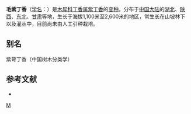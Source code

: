 {{Infraspeciesbox
| image = 
| image_caption = 
| status = 
| status_system = 
| genus = Syringa
| species = oblata
| varietas = giraldii
| authority = (Lemoine) Rehd.
}}
'''毛紫丁香'''（[[学名|学名]]：{{lang|la|''Syringa oblata'' var. ''giraldii''}}）是[[木犀科|木犀科]][[丁香属|丁香属]][[紫丁香|紫丁香]]的[[变种|变种]]。分布于[[中国大陆|中国大陆]]的[[湖北|湖北]]、[[陕西|陕西]]、[[中国东北地区|东北]]、[[甘肃|甘肃]]等地，生长于海拔1,100米至2,600米的地区，常生长在山坡林下以及灌丛中，目前尚未由人工引种栽培。

== 别名 ==
紫萼丁香（中国树木分类学）

== 参考文献 ==
<div class="references-small">
* {{cite web| url =http://www.bioinfo.cn/db05/KmzwSpecies.php?action=view&id=30381| title =毛紫丁香（变种）| work =《中国高等植物数据库全库》| publisher =中国科学院微生物研究所| author =昆明植物研究所| accessdate =2009-02-26| deadurl =yes| archiveurl =https://web.archive.org/web/20160305073444/http://www.bioinfo.cn/db05/KmzwSpecies.php?action=view&id=30381| archivedate =2016-03-05}}
</div>
{{Taxonbar|from=Q11127950}}

[[Category:丁香属|M]]